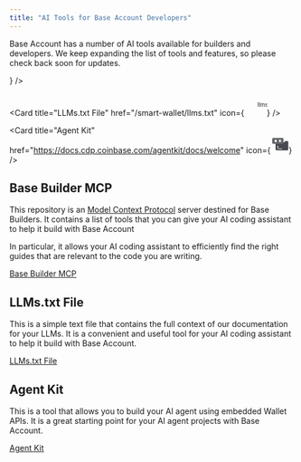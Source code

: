 ```yaml
---
title: "AI Tools for Base Account Developers"
---
```



Base Account has a number of AI tools available for builders and developers.
We keep expanding the list of tools and features, so please check back soon for updates.

<CardGroup>
  <Card
    title="Base Builder MCP"
    href="https://github.com/base/base-builder-mcp"
    icon={<svg
      version="1.0"
      xmlns="http://www.w3.org/2000/svg"
      width="40px"
      height="40px"
      viewBox="0 0 200.000000 200.000000"
      preserveAspectRatio="xMidYMid meet"
    >
      <g
        transform="translate(-30.000000,200.000000) scale(0.100000,-0.100000)"
        fill="currentColor"
        stroke="none"
      >
        <path
          d="M1040 1781 c-66 -20 -118 -66 -433 -379 -354 -354 -363 -365 -321
    -406 36 -36 51 -24 394 319 360 360 379 375 457 360 79 -14 143 -87 143 -163
    0 -69 -27 -103 -285 -362 -260 -261 -274 -279 -239 -314 35 -36 54 -22 299
    225 132 133 260 254 284 270 134 87 306 -49 250 -198 -5 -15 -149 -167 -319
    -338 -210 -210 -314 -322 -325 -348 -26 -64 -13 -99 72 -188 41 -43 84 -81 94
    -84 30 -10 69 20 69 53 0 21 -16 44 -65 92 -36 35 -65 71 -65 80 0 8 138 152
    306 320 342 341 354 357 354 470 0 44 -7 80 -21 110 -44 98 -148 170 -246 170
    l-53 0 0 53 c0 168 -189 307 -350 258z"
        />
        <path
          d="M839 1314 c-295 -294 -314 -320 -312 -433 2 -203 215 -336 395 -248
    40 20 114 88 307 280 210 211 254 259 254 283 0 30 -25 54 -57 54 -13 0 -111
    -91 -276 -254 -140 -140 -265 -259 -277 -265 -12 -6 -44 -11 -71 -11 -90 0
    -162 72 -162 162 0 27 5 59 11 71 6 12 125 137 265 277 163 165 254 263 254
    276 0 27 -19 50 -49 59 -20 6 -53 -23 -282 -251z"
        />
      </g>
    </svg>}
  />
    
  <Card
    title="LLMs.txt File"
    href="/smart-wallet/llms.txt"
    icon={<svg width="40px" height="40px" viewBox="0 0 56 56" xmlns="http://www.w3.org/2000/svg">
      <text
        x="32"
        y="34"
        fontFamily="monospace"
        fontSize="16"
        textAnchor="middle"
        dominantBaseline="middle"
        fontWeight="bold"
        letterSpacing="-1"
        fill="currentColor"
      >
        llms-txt
      </text>
    </svg>}
  />

  <Card
    title="Agent Kit"
    href="https://docs.cdp.coinbase.com/agentkit/docs/welcome"
    icon={<svg width="32px" height="32px" viewBox="0 0 64 64" fill="none" xmlns="http://www.w3.org/2000/svg">
      <rect x="18" y="21" width="45" height="33" rx="4" fill="#474950" />
      <rect x="6" y="10" width="40" height="21" rx="4" fill="#676869" />
      <rect x="15" y="16" width="7" height="9" rx="3.5" fill="white" />
      <rect x="30" y="16" width="7" height="9" rx="3.5" fill="white" />
      <path
        d="M46 17H49C50.1046 17 51 17.8954 51 19V23C51 24.1046 50.1046 25 49 25H46V17Z"
        fill="white"
      />
      <path
        d="M6 25L3 25C1.89543 25 1 24.1046 1 23L1 19C1 17.8954 1.89543 17 3 17L6 17L6 25Z"
        fill="white"
      />
      <path
        d="M24.0874 48.349C24.0874 48.9438 24.5687 49.4251 25.1635 49.4251H39.7729C40.3677 49.4251 40.849 48.9438 40.849 48.349C40.849 47.7542 40.3677 47.2729 39.7729 47.2729H25.1635C24.5687 47.2729 24.0874 47.7542 24.0874 48.349Z"
        fill="white"
      />
      <path
        d="M24.3161 45.1342C24.5269 45.345 24.8019 45.4496 25.0768 45.4496C25.3518 45.4496 25.6268 45.345 25.8376 45.1342L28.5277 42.4441C28.9492 42.0241 28.9492 41.3426 28.5277 40.9226L25.9213 38.3161C25.4998 37.8946 24.8198 37.8946 24.3998 38.3161C23.9783 38.7361 23.9783 39.4176 24.3998 39.8376L26.2441 41.6818L24.3161 43.6113C23.8946 44.0313 23.8946 44.7128 24.3161 45.1328L24.3161 45.1342Z"
        fill="white"
      />
    </svg>}
  />
    
</CardGroup>

## Base Builder MCP

This repository is an [Model Context Protocol](https://modelcontextprotocol.io/introduction) server destined for Base Builders.
It contains a list of tools that you can give your AI coding assistant to help it build with Base Account

In particular, it allows your AI coding assistant to efficiently find the right guides that are relevant to the code you are writing.

[Base Builder MCP](https://github.com/base/base-builder-mcp)

## LLMs.txt File

This is a simple text file that contains the full context of our documentation for your LLMs.
It is a convenient and useful tool for your AI coding assistant to help it build with Base Account.

[LLMs.txt File](/smart-wallet/llms.txt)

## Agent Kit

This is a tool that allows you to build your AI agent using embedded Wallet APIs.
It is a great starting point for your AI agent projects with Base Account.

[Agent Kit](https://docs.cdp.coinbase.com/agentkit/docs/welcome)
